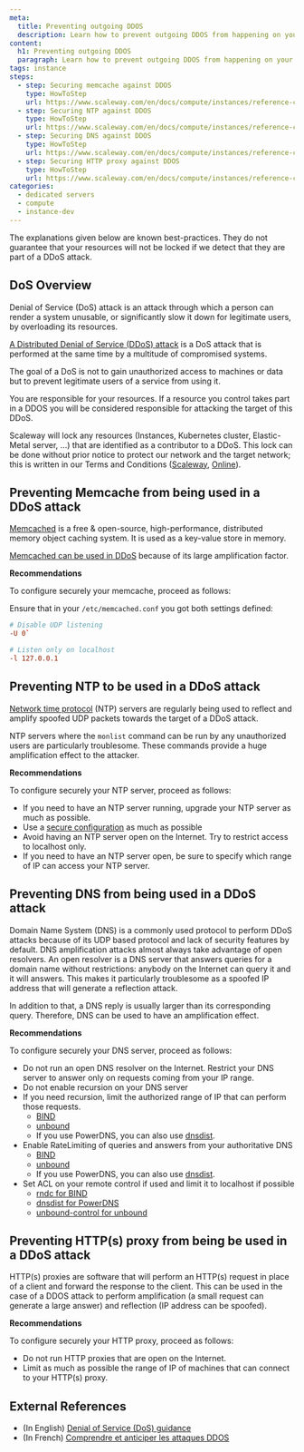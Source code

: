```yaml
---
meta:
  title: Preventing outgoing DDOS
  description: Learn how to prevent outgoing DDOS from happening on your instance
content:
  h1: Preventing outgoing DDOS
  paragraph: Learn how to prevent outgoing DDOS from happening on your instance
tags: instance
steps:
  - step: Securing memcache against DDOS
    type: HowToStep
    url: https://www.scaleway.com/en/docs/compute/instances/reference-content/preventing-outgoing-ddos
  - step: Securing NTP against DDOS
    type: HowToStep
    url: https://www.scaleway.com/en/docs/compute/instances/reference-content/preventing-outgoing-ddos#ntp
  - step: Securing DNS against DDOS
    type: HowToStep
    url: https://www.scaleway.com/en/docs/compute/instances/reference-content/preventing-outgoing-ddos#dns
  - step: Securing HTTP proxy against DDOS
    type: HowToStep
    url: https://www.scaleway.com/en/docs/compute/instances/reference-content/preventing-outgoing-ddos#http-proxy
categories: 
  - dedicated servers
  - compute
  - instance-dev
---
```


<Message type="important">
  The explanations given below are known best-practices. They do not guarantee that your resources will not be locked if we detect that they are part of a DDoS attack.
</Message>

## DoS Overview

Denial of Service (DoS) attack is an attack through which a person can render a system unusable, or significantly slow it down for legitimate users, by overloading its resources.

[A Distributed Denial of Service (DDoS) attack](DDoS_Quick_Guide.pdf) is a DoS attack that is performed at the same time by a multitude of compromised systems.

The goal of a DoS is not to gain unauthorized access to machines or data but to prevent legitimate users of a service from using it.

You are responsible for your resources.
If a resource you control takes part in a DDOS you will be considered responsible for attacking the target of this DDoS.

Scaleway will lock any resources (Instances, Kubernetes cluster, Elastic-Metal server, ...) that are identified as a contributor to a DDoS.
This lock can be done without prior notice to protect our network and the target network; this is written in our Terms and Conditions ([Scaleway](https://www.scaleway.com/en/terms/), [Online](https://www.online.net/cgv.pdf)).

## Preventing Memcache from being used in a DDoS attack

[Memcached](https://memcached.org/) is a free & open-source, high-performance, distributed memory object caching system.
It is used as a key-value store in memory.

[Memcached can be used in DDoS](https://github.com/memcached/memcached/wiki/DDOS) because of its large amplification factor.

**Recommendations**

To configure securely your memcache, proceed as follows:

Ensure that in your `/etc/memcached.conf` you got both settings defined:

```conf
# Disable UDP listening
-U 0`

# Listen only on localhost
-l 127.0.0.1
```

## Preventing NTP to be used in a DDoS attack

[Network time protocol](https://en.wikipedia.org/wiki/Network_Time_Protocol) (NTP) servers are regularly being used to reflect and amplify spoofed UDP packets towards the target of a DDoS attack.

NTP servers where the `monlist` command can be run by any unauthorized users are particularly troublesome.
These commands provide a huge amplification effect to the attacker.

**Recommendations**

To configure securely your NTP server, proceed as follows:

- If you need to have an NTP server running, upgrade your NTP server as much as possible.
- Use a [secure configuration](https://www.team-cymru.com/secure-ntp-template.html) as much as possible
- Avoid having an NTP server open on the Internet. Try to restrict access to localhost only.
- If you need to have an NTP server open, be sure to specify which range of IP can access your NTP server.

## Preventing DNS from being used in a DDoS attack

Domain Name System (DNS) is a commonly used protocol to perform DDoS attacks because of its UDP based protocol and lack of security features by default.
DNS amplification attacks almost always take advantage of open resolvers.
An open resolver is a DNS server that answers queries for a domain name without restrictions: anybody on the Internet can query it and it will answers.
This makes it particularly troublesome as a spoofed IP address that will generate a reflection attack.

In addition to that, a DNS reply is usually larger than its corresponding query.
Therefore, DNS can be used to have an amplification effect.

**Recommendations**

To configure securely your DNS server, proceed as follows:

- Do not run an open DNS resolver on the Internet. Restrict your DNS server to answer only on requests coming from your IP range.
- Do not enable recursion on your DNS server
- If you need recursion, limit the authorized range of IP that can perform those requests.
  - [BIND](https://kb.isc.org/docs/aa-01316)
  - [unbound](https://nlnetlabs.nl/documentation/unbound/unbound.conf/)
  - If you use PowerDNS, you can also use [dnsdist](https://dnsdist.org/index.html).
- Enable RateLimiting of queries and answers from your authoritative DNS
  - [BIND](https://kb.isc.org/docs/aa-00994)
  - [unbound](https://nlnetlabs.nl/documentation/unbound/unbound.conf/)
  - If you use PowerDNS, you can also use [dnsdist](https://dnsdist.org/index.html).
- Set ACL on your remote control if used and limit it to localhost if possible
  - [rndc for BIND](http://web.mit.edu/rhel-doc/4/RH-DOCS/rhel-rg-en-4/s1-bind-rndc.html)
  - [dnsdist for PowerDNS](https://dnsdist.org/index.html)
  - [unbound-control for unbound](https://nlnetlabs.nl/documentation/unbound/unbound-control/)

## Preventing HTTP(s) proxy from being be used in a DDoS attack

HTTP(s) proxies are software that will perform an HTTP(s) request in place of a client and forward the response to the client.
This can be used in the case of a DDOS attack to perform amplification (a small request can generate a large answer) and reflection (IP address can be spoofed).

**Recommendations**

To configure securely your HTTP proxy, proceed as follows:

- Do not run HTTP proxies that are open on the Internet.
- Limit as much as possible the range of IP of machines that can connect to your HTTP(s) proxy.

## External References

- (In English) [Denial of Service (DoS) guidance](https://www.ncsc.gov.uk/collection/denial-service-dos-guidance-collection)
- (In French) [Comprendre et anticiper les attaques DDOS](NP_Guide_DDoS.pdf)
